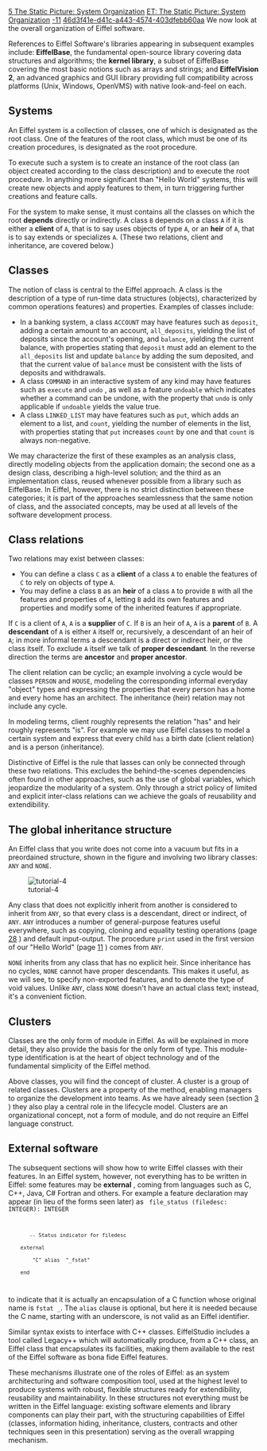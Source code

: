 [[Property:title|5 The Static Picture: System Organization]]
[[Property:link_title|ET: The Static Picture: System Organization]]
[[Property:weight|-11]]
[[Property:uuid|46d3f41e-d41c-a443-4574-403dfebb60aa]]
We now look at the overall organization of Eiffel software. 

References to Eiffel Software's libraries appearing in subsequent examples include: '''EiffelBase''', the fundamental open-source library covering data structures and algorithms; the '''kernel library''', a subset of EiffelBase covering the most basic notions such as arrays and strings; and '''EiffelVision 2''', an advanced graphics and GUI library providing full compatibility across platforms (Unix, Windows, OpenVMS) with native look-and-feel on each. 

==Systems==

An Eiffel system is a collection of classes, one of which is designated as the root class. One of the features of the root class, which must be one of its creation procedures, is designated as the root procedure. 

To execute such a system is to create an instance of the root class (an object created according to the class description) and to execute the root procedure. In anything more significant than "Hello World" systems, this will create new objects and apply features to them, in turn triggering further creations and feature calls. 

For the system to make sense, it must contains all the classes on which the root '''depends''' directly or indirectly. A class <code>B</code> depends on a class <code>A</code> if it is either a '''client''' of <code>A</code>, that is to say uses objects of type <code>A</code>, or an '''heir''' of <code>A</code>, that is to say extends or specializes <code>A</code>. (These two relations, client and inheritance, are covered below.) 

==Classes==

The notion of class is central to the Eiffel approach. A class is the description of a type of run-time data structures (objects), characterized by common operations features) and properties. Examples of classes include: 
* In a banking system, a class <code>ACCOUNT</code> may have features such as <code>deposit</code>, adding a certain amount to an account, <code>all_deposits</code>, yielding the list of deposits since the account's opening, and <code>balance</code>, yielding the current balance, with properties stating that <code>deposit</code> must add an element to the <code>all_deposits</code> list and update <code>balance</code> by adding the sum deposited, and that the current value of <code>balance</code> must be consistent with the lists of deposits and withdrawals. 
*  A class <code>COMMAND</code> in an interactive system of any kind may have features such as <code>execute</code> and <code>undo</code> , as well as a feature <code>undoable</code> which indicates whether a command can be undone, with the property that <code>undo</code> is only applicable if <code>undoable</code> yields the value true. 
*  A class <code>LINKED_LIST</code> may have features such as <code>put</code>, which adds an element to a list, and <code>count</code>, yielding the number of elements in the list, with properties stating that <code>put</code> increases <code>count</code> by one and that <code>count</code> is always non-negative. 

We may characterize the first of these examples as an analysis class, directly modeling objects from the application domain; the second one as a design class, describing a high-level solution; and the third as an implementation class, reused whenever possible from a library such as EiffelBase. In Eiffel, however, there is no strict distinction between these categories; it is part of the approaches seamlessness that the same notion of class, and the associated concepts, may be used at all levels of the software development process. 

==Class relations==

Two relations may exist between classes:
*  You can define a class <code>C</code> as a '''client''' of a class <code>A</code> to enable the features of <code>C</code> to rely on objects of type <code>A</code>. 
*  You may define a class <code>B</code> as an '''heir''' of a class <code>A</code> to provide <code>B</code> with all the features and properties of <code>A</code>, letting <code>B</code> add its own features and properties and modify some of the inherited features if appropriate. 

If <code>C</code> is a client of <code>A</code>, <code>A</code> is a '''supplier''' of <code>C</code>. If <code>B</code> is an heir of <code>A</code>, <code>A</code> is a '''parent''' of <code>B</code>. A '''descendant''' of <code>A</code> is either <code>A</code> itself or, recursively, a descendant of an heir of <code>A</code>; in more informal terms a descendant is a direct or indirect heir, or the class itself. To exclude <code>A</code> itself we talk of '''proper descendant'''. In the reverse direction the terms are '''ancestor''' and '''proper ancestor'''. 

The client relation can be cyclic; an example involving a cycle would be classes <code>PERSON</code> and <code>HOUSE</code>, modeling the corresponding informal everyday "object" types and expressing the properties that every person has a home and every home has an architect. The inheritance (heir) relation may not include any cycle. 

In modeling terms, client roughly represents the relation "has" and heir roughly represents "is". For example we may use Eiffel classes to model a certain system and express that every child <code>has</code> a birth date (client relation) and is a person (inheritance). 

Distinctive of Eiffel is the rule that lasses can only be connected through these two relations. This excludes the behind-the-scenes dependencies often found in other approaches, such as the use of global variables, which jeopardize the modularity of a system. Only through a strict policy of limited and explicit inter-class relations can we achieve the goals of reusability and extendibility. 

==The global inheritance structure==

An Eiffel class that you write does not come into a vacuum but fits in a preordained structure, shown in the figure and involving two library classes: <code>ANY</code> and <code>NONE</code>. 


[[Image:tutorial-4]]  


Any class that does not explicitly inherit from another is considered to inherit from <code>ANY</code>, so that every class is a descendant, direct or indirect, of <code>ANY</code>. <code>ANY</code> introduces a number of general-purpose features useful everywhere, such as copying, cloning and equality testing operations (page [[6 The Dynamic Structure: Execution Model|28]] ) and default input-output. The procedure <code>print</code> used in the first version of our "Hello World" (page [[4 Hello World|11]] ) comes from <code>ANY</code>. 

<code>NONE</code> inherits from any class that has no explicit heir. Since inheritance has no cycles, <code>NONE</code> cannot have proper descendants. This makes it useful, as we will see, to specify non-exported features, and to denote the type of void values. Unlike <code>ANY</code>, class <code>NONE</code> doesn't have an actual class text; instead, it's a convenient fiction. 

==Clusters==

Classes are the only form of module in Eiffel. As will be explained in more detail, they also provide the basis for the only form of type. This module-type identification is at the heart of object technology and of the fundamental simplicity of the Eiffel method. 

Above classes, you will find the concept of cluster. A cluster is a group of related classes. Clusters are a property of the method, enabling managers to organize the development into teams. As we have already seen (section [[3 The Software Process in Eiffel|3]] ) they also play a central role in the lifecycle model. Clusters are an organizational concept, not a form of module, and do not require an Eiffel language construct. 

==External software==

The subsequent sections will show how to write Eiffel classes with their features. In an Eiffel system, however, not everything has to be written in Eiffel: some features may be '''external''' , coming from languages such as C, C++, Java, C# Fortran and others. For example a feature declaration may appear (in lieu of the forms seen later) as 
<code>
file_status (filedesc: INTEGER): INTEGER
        -- Status indicator for filedesc
     external
         "C" alias  "_fstat"
     end
</code>

to indicate that it is actually an encapsulation of a C function whose original name is <code>fstat _</code>. The <code>alias</code> clause is optional, but here it is needed because the C name, starting with an underscore, is not valid as an Eiffel identifier. 

Similar syntax exists to interface with C++ classes. EiffelStudio includes a tool called Legacy++ which will automatically produce, from a C++ class, an Eiffel class that encapsulates its facilities, making them available to the rest of the Eiffel software as bona fide Eiffel features. 

These mechanisms illustrate one of the roles of Eiffel: as an system architecturing and software composition tool, used at the highest level to produce systems with robust, flexible structures ready for extendibility, reusability and maintainability. In these structures not everything must be written in the Eiffel language: existing software elements and library components can play their part, with the structuring capabilities of Eiffel (classes, information hiding, inheritance, clusters, contracts and other techniques seen in this presentation) serving as the overall wrapping mechanism. 




